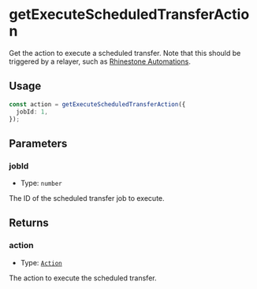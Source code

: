 # getExecuteScheduledTransferAction

Get the action to execute a scheduled transfer. Note that this should be triggered by a relayer, such as [Rhinestone Automations](/automations).

## Usage

```typescript copy
const action = getExecuteScheduledTransferAction({
  jobId: 1,
});
```

## Parameters

### jobId

- Type: `number`

The ID of the scheduled transfer job to execute.

## Returns

### action

- Type: [`Action`](/module-sdk/glossary/types#action)

The action to execute the scheduled transfer.
